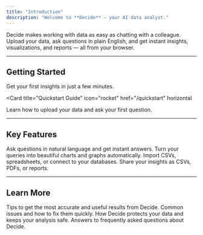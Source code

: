 ```yaml
---
title: "Introduction"
description: "Welcome to **Decide** — your AI data analyst."
---
```


Decide makes working with data as easy as chatting with a colleague.  
Upload your data, ask questions in plain English, and get instant insights, visualizations, and reports — all from your browser.

---

## Getting Started

Get your first insights in just a few minutes.

<Card
  title="Quickstart Guide"
  icon="rocket"
  href="/quickstart"
  horizontal
>
  Learn how to upload your data and ask your first question.
</Card>

---

## Key Features

<Columns cols={2}>
  <Card
    title="Chat with your data"
    icon="comments"
    href="/chat-interface"
  >
    Ask questions in natural language and get instant answers.
  </Card>
  <Card
    title="Visualizations"
    icon="chart-bar"
    href="/visualizations"
  >
    Turn your queries into beautiful charts and graphs automatically.
  </Card>
  <Card
    title="Data uploads"
    icon="file-upload"
    href="/uploading-data"
  >
    Import CSVs, spreadsheets, or connect to your databases.
  </Card>
  <Card
    title="Export results"
    icon="download"
    href="/exporting-results"
  >
    Share your insights as CSVs, PDFs, or reports.
  </Card>
</Columns>

---

## Learn More

<Columns cols={2}>
  <Card
    title="Best practices"
    icon="lightbulb"
    href="/best-practices"
  >
    Tips to get the most accurate and useful results from Decide.
  </Card>
  <Card
    title="Troubleshooting"
    icon="circle-question"
    href="/troubleshooting"
  >
    Common issues and how to fix them quickly.
  </Card>
  <Card
    title="Security"
    icon="lock"
    href="/security"
  >
    How Decide protects your data and keeps your analysis safe.
  </Card>
  <Card
    title="FAQ"
    icon="book"
    href="/faq"
  >
    Answers to frequently asked questions about Decide.
  </Card>
</Columns>
